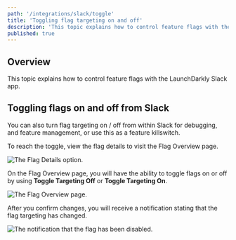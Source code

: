 ```yaml
---
path: '/integrations/slack/toggle'
title: 'Toggling flag targeting on and off'
description: 'This topic explains how to control feature flags with the LaunchDarkly Slack app.'
published: true
---
```


## Overview

This topic explains how to control feature flags with the LaunchDarkly Slack app.

## Toggling flags on and off from Slack

You can also turn flag targeting on / off from within Slack for debugging, and feature management, or use this as a feature killswitch.

To reach the toggle, view the flag details to visit the Flag Overview page.

![The Flag Details option.](slack-flag-remove.png) 


On the Flag Overview page, you will have the ability to toggle flags on or off by using **Toggle Targeting Off** or **Toggle Targeting On**.

![The Flag Overview page.](slack-flag-overview.png) 


After you confirm changes, you will receive a notification stating that the flag targeting has changed.

![The notification that the flag has been disabled.](slack-flag-disable-notification.png) 

